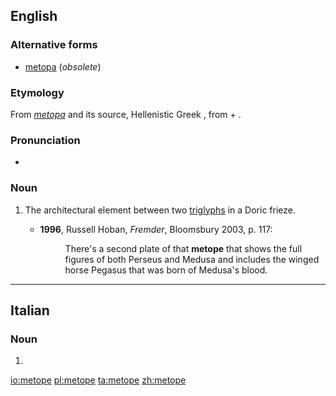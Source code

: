 ==English==

===Alternative forms===
* [[metopa]] (''obsolete'')

===Etymology===
From {{etyl|la|en}} ''[[metopa]]'' and its source, Hellenistic Greek {{term|μετόπη|tr=metopē|lang=grc}}, from {{etyl|grc|en}} {{term|μετά||[[meta-]]|tr=meta|lang=grc}} + {{term|ὀπή||hole|tr=opē|lang=grc}}.

===Pronunciation===
* {{IPA|/ˈmɛtəʊp/|/ˈmɛtəpi/}}

===Noun===
{{en-noun}}

# {{architecture}} The architectural element between two [[triglyphs]] in a Doric frieze.
#* '''1996''', Russell Hoban, ''Fremder'', Bloomsbury 2003, p. 117:
#*: There's a second plate of that '''metope''' that shows the full figures of both Perseus and Medusa and includes the winged horse Pegasus that was born of Medusa's blood.

----

==Italian==

===Noun===
{{head|it}} {{f}}

# {{plural of|metopa|lang=it}}

[[io:metope]]
[[pl:metope]]
[[ta:metope]]
[[zh:metope]]